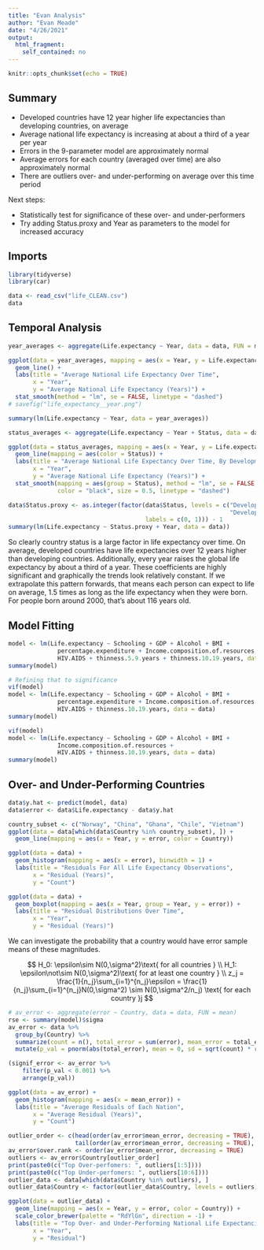 ```yaml
---
title: "Evan Analysis"
author: "Evan Meade"
date: "4/26/2021"
output:
  html_fragment:
    self_contained: no
---
```


```r
knitr::opts_chunk$set(echo = TRUE)
```

## Summary

* Developed countries have 12 year higher life expectancies than developing countries, on average
* Average national life expectancy is increasing at about a third of a year per year 
* Errors in the 9-parameter model are approximately normal
* Average errors for each country (averaged over time) are also approximately normal
* There are outliers over- and under-performing on average over this time period

Next steps:

* Statistically test for significance of these over- and under-performers
* Try adding Status.proxy and Year as parameters to the model for increased accuracy

## Imports

```r
library(tidyverse)
library(car)

data <- read_csv("life_CLEAN.csv")
data
```

## Temporal Analysis

```r
year_averages <- aggregate(Life.expectancy ~ Year, data = data, FUN = mean)

ggplot(data = year_averages, mapping = aes(x = Year, y = Life.expectancy)) +
  geom_line() +
  labs(title = "Average National Life Expectancy Over Time",
       x = "Year",
       y = "Average National Life Expectancy (Years)") +
  stat_smooth(method = "lm", se = FALSE, linetype = "dashed")
# savefig("life_expectancy__year.png")

summary(lm(Life.expectancy ~ Year, data = year_averages))
```

```r
status_averages <- aggregate(Life.expectancy ~ Year + Status, data = data, FUN = mean)

ggplot(data = status_averages, mapping = aes(x = Year, y = Life.expectancy)) +
  geom_line(mapping = aes(color = Status)) +
  labs(title = "Average National Life Expectancy Over Time, By Development Status",
       x = "Year",
       y = "Average National Life Expectancy (Years)") +
  stat_smooth(mapping = aes(group = Status), method = "lm", se = FALSE,
              color = "black", size = 0.5, linetype = "dashed")
```

```r
data$Status.proxy <- as.integer(factor(data$Status, levels = c("Developing",
                                                               "Developed"),
                                       labels = c(0, 1))) - 1
summary(lm(Life.expectancy ~ Status.proxy + Year, data = data))
```

So clearly country status is a large factor in life expectancy over time. On average, developed countries have life expectancies over 12 years higher than developing countries. Additionally, every year raises the global life expectancy by about a third of a year. These coefficients are highly significant and graphically the trends look relatively constant. If we extrapolate this pattern forwards, that means each person can expect to life on average, 1.5 times as long as the life expectancy when they were born. For people born around 2000, that's about 116 years old.

## Model Fitting

```r
model <- lm(Life.expectancy ~ Schooling + GDP + Alcohol + BMI +
              percentage.expenditure + Income.composition.of.resources +
              HIV.AIDS + thinness.5.9.years + thinness.10.19.years, data = data)
summary(model)

# Refining that to significance
vif(model)
model <- lm(Life.expectancy ~ Schooling + GDP + Alcohol + BMI +
              percentage.expenditure + Income.composition.of.resources +
              HIV.AIDS + thinness.10.19.years, data = data)
summary(model)

vif(model)
model <- lm(Life.expectancy ~ Schooling + GDP + Alcohol + BMI +
              Income.composition.of.resources +
              HIV.AIDS + thinness.10.19.years, data = data)
summary(model)
```

## Over- and Under-Performing Countries

```r
data$y.hat <- predict(model, data)
data$error <- data$Life.expectancy - data$y.hat

country_subset <- c("Norway", "China", "Ghana", "Chile", "Vietnam")
ggplot(data = data[which(data$Country %in% country_subset), ]) +
  geom_line(mapping = aes(x = Year, y = error, color = Country))
```

```r
ggplot(data = data) +
  geom_histogram(mapping = aes(x = error), binwidth = 1) +
  labs(title = "Residuals For All Life Expectancy Observations",
       x = "Residual (Years)",
       y = "Count")

ggplot(data = data) +
  geom_boxplot(mapping = aes(x = Year, group = Year, y = error)) +
  labs(title = "Residual Distributions Over Time",
       x = "Year",
       y = "Residual (Years)")
```

We can investigate the probability that a country would have error sample means of these magnitudes.

$$
H_0: \epsilon\sim N(0,\sigma^2)\text{ for all countries }
\\
H_1: \epsilon\not\sim N(0,\sigma^2)\text{ for at least one country }
\\
z_j = \frac{1}{n_j}\sum_{i=1}^{n_j}\epsilon = \frac{1}{n_j}\sum_{i=1}^{n_j}N(0,\sigma^2) \sim N(0,\sigma^2/n_j) \text{ for each country }j
$$

```r
# av_error <- aggregate(error ~ Country, data = data, FUN = mean)
rse <- summary(model)$sigma
av_error <- data %>%
  group_by(Country) %>%
  summarize(count = n(), total_error = sum(error), mean_error = total_error / count) %>%
  mutate(p_val = pnorm(abs(total_error), mean = 0, sd = sqrt(count) * rse, lower.tail = FALSE))

(signif_error <- av_error %>%
    filter(p_val < 0.001) %>%
    arrange(p_val))

ggplot(data = av_error) +
  geom_histogram(mapping = aes(x = mean_error)) +
  labs(title = "Average Residuals of Each Nation",
       x = "Average Residual (Years)",
       y = "Count")
```

```r
outlier_order <- c(head(order(av_error$mean_error, decreasing = TRUE), 5),
                   tail(order(av_error$mean_error, decreasing = TRUE), 5))
av_error$over.rank <- order(av_error$mean_error, decreasing = TRUE)
outliers <- av_error$Country[outlier_order]
print(paste0(c("Top Over-perfomers: ", outliers[1:5])))
print(paste0(c("Top Under-perfomers: ", outliers[10:6])))
outlier_data <- data[which(data$Country %in% outliers), ]
outlier_data$Country <- factor(outlier_data$Country, levels = outliers)

ggplot(data = outlier_data) +
  geom_line(mapping = aes(x = Year, y = error, color = Country)) +
  scale_color_brewer(palette = "RdYlGn", direction = -1) +
  labs(title = "Top Over- and Under-Performing National Life Expectancies",
       x = "Year",
       y = "Residual")
```

```r

```








